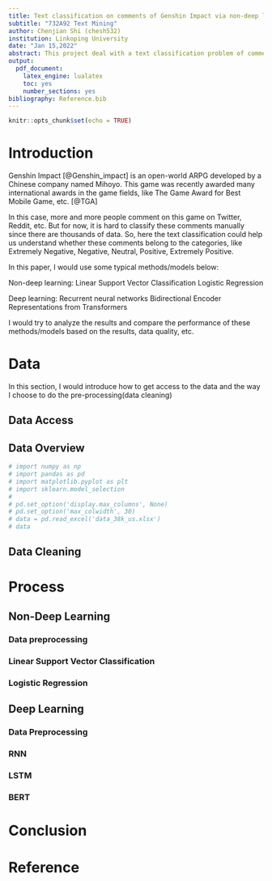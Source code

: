 ```yaml
---
title: Text classification on comments of Genshin Impact via non-deep learning and deep learning models
subtitle: "732A92 Text Mining"
author: Chenjian Shi (chesh532)
institution: Linkoping University
date: "Jan 15,2022"
abstract: This project deal with a text classification problem of comments on Genshin Impact through using non-deep learning and deep learning models, which includes the whole process of data from data accessing to results analysis.
output: 
  pdf_document: 
    latex_engine: lualatex
    toc: yes
    number_sections: yes
bibliography: Reference.bib
---
```


```r
knitr::opts_chunk$set(echo = TRUE)
```

# Introduction

Genshin Impact [@Genshin_impact] is an open-world ARPG developed by a Chinese company named Mihoyo. This game was recently awarded many international awards in the game fields, like The Game Award for Best Mobile Game, etc. [@TGA]

In this case,  more and more people comment on this game on Twitter, Reddit, etc. But for now, it is hard to classify these comments manually since there are thousands of data. So, here the text classification could help us understand whether these comments belong to the categories, like Extremely Negative, Negative, Neutral, Positive, Extremely Positive.

In this paper, I would use some typical methods/models below:

Non-deep learning:
  Linear Support Vector Classification
  Logistic Regression
  
Deep learning:
  Recurrent neural networks
  Bidirectional Encoder Representations from Transformers
  
I would try to analyze the results and compare the performance of these methods/models based on the results, data quality, etc.

# Data

In this section, I would introduce how to get access to the data and the way I choose to do the pre-processing(data cleaning)

## Data Access




## Data Overview

```python
# import numpy as np
# import pandas as pd
# import matplotlib.pyplot as plt
# import sklearn.model_selection
# 
# pd.set_option('display.max_columns', None)
# pd.set_option('max_colwidth', 30)
# data = pd.read_excel('data_38k_us.xlsx')
# data
```





## Data Cleaning


# Process


## Non-Deep Learning

### Data preprocessing

### Linear Support Vector Classification

### Logistic Regression


## Deep Learning

### Data Preprocessing


### RNN


### LSTM


### BERT



# Conclusion


# Reference
